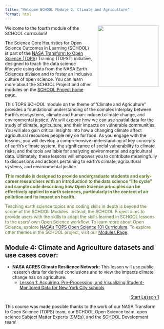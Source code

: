 ```yaml
---
title: "Welcome SCHOOL Module 2: Climate and Agriculture"
format: html
---
```


<img src="https://raw.githubusercontent.com/ciesin-geospatial/TOPSTSCHOOL/main/images/TOPSTSCHOOL-updated-logo02.png" align="right" height="200" style="padding-left: 15px; padding-bottom: 15px;"/>

Welcome to the fourth module of the SCHOOL curriculum!

The Science Core Heuristics for Open Science Outcomes in Learning (SCHOOL) is part of the [NASA Transform to Open Science (TOPS)](https://nasa.github.io/Transform-to-Open-Science/) Training (TOPST) initiative, designed to teach the data science lifecycle using data from the NASA Earth Sciences division and to foster an inclusive culture of open science. You can learn more about the SCHOOL Project and other modules on the [SCHOOL Project home page.](https://ciesin-geospatial.github.io/TOPSTSCHOOL/)

This TOPS SCHOOL module on the theme of 'Climate and Agriculture" provides a foundational understanding of the complex interplay between Earth's ecosystems, climate and human-induced climate change, and environmental justice. We will explore how we can use spatial data for the study of climate, agriculture, and their impacts on vulnerable communities. You will also gain critical insights into how a changing climate affect agricultural resources people rely on for food. As you engage with the lessons, you will develop a comprehensive understanding of key concepts of earth's climate system, the significance of social vulnerability to climate risks, and the tools available for analyzing environmental and agricultural data. Ultimately, these lessons will empower you to contribute meaningfully to discussions and actions pertaining to earth's climate, agricultural systems, and environmental justice.



::: {.callout-tip style="color: #5a7a2b;"}
**This module is designed to provide undergraduate students and early-career researchers with an introduction to the data science “life cycle” and sample code describing how Open Science principles can be effectively applied to earth sciences, particularly in the context of air pollution and its impact on health.**

Teaching earth science topics and coding skills in depth is beyond the scope of the SCHOOL Modules. Instead, the SCHOOL Project aims to provide users with the skills to adapt the skills learned in SCHOOL lessons to the users’ own Open Science workflow. To learn more about Open Science, explore [NASA's TOPS Open Science 101 Curriculum](https://openscience101.org/). To explore other themes in the SCHOOL project, visit our [Modules Page](https://ciesin-geospatial.github.io/TOPSTSCHOOL/modules.html).
:::

## Module 4: Climate and Agriculture datasets and use cases cover:

-   **NASA ACRES Climate Resilience Network:** This lesson will use public research data for derived conclusions and to view the impacts climate change has on agriculture.
    -   [Lesson 1: Acquiring, Pre-Processing, and Visualizing Student-Monitored Data for New York City schools](https://ciesin-geospatial.github.io/TOPSTSCHOOL-climate-agriculture/m401-student-led-monitoring-nyc.html)


::: {style="text-align: right;"}
[Start Lesson 1](https://ciesin-geospatial.github.io/TOPSTSCHOOL-climate-agriculture/m401-student-led-monitoring-nyc.html){.btn .btn-primary .btn role="button"}
:::

This course was made possible thanks to the work of our NASA Transform to Open Science (TOPS) team, our SCHOOL Open Science team, open science Subject Matter Experts (SMEs), and the SCHOOL Development team!